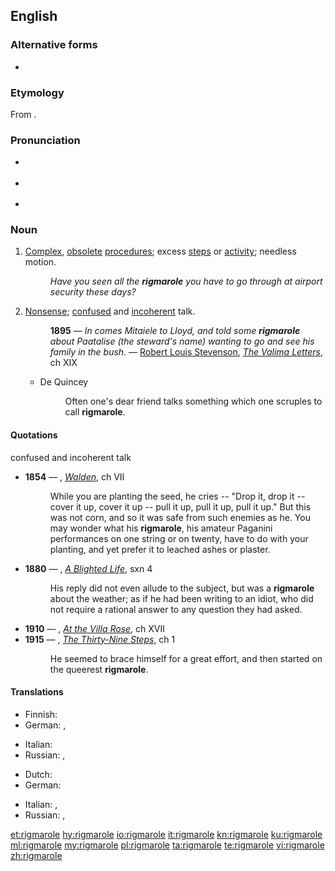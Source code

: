 ==English==
{{was wotd|2007|January|6}}

===Alternative forms===
* {{l|en|rigamarole}}

===Etymology===
From {{m|en|ragman roll||long list; catalogue}}.

===Pronunciation===
* {{a|RP}} {{IPA|/ˈrɪɡmərəʊl/|lang=en}}
* {{a|US}} {{IPA|/ˈrɪɡməroʊl/|lang=en}}
* {{audio|en-us-rigmarole.ogg|Audio (US)|lang=en}}

===Noun===
{{en-noun|~}}

# [[complex|Complex]], [[obsolete]] [[procedure]]s; excess [[steps]] or [[activity]]; needless motion.
#: ''Have you seen all the '''rigmarole''' you have to go through at airport security these days?''
# [[nonsense|Nonsense]]; [[confused]] and [[incoherent]] talk.
#: '''1895''' — ''In comes Mitaiele to Lloyd, and told some '''rigmarole''' about Paatalise (the steward's name) wanting to go and see his family in the bush.'' — [[w:Robert Luis Stevenson|Robert Louis Stevenson]], ''[[s:The Valima Letters|The Valima Letters]]'', ch XIX
#* De Quincey
#*: Often one's dear friend talks something which one scruples to call '''rigmarole'''.

====Quotations====
; confused and incoherent talk
* '''1854''' — {{w|Henry David Thoreau}}, ''[[s:Walden|Walden]]'', ch VII
*: While you are planting the seed, he cries -- "Drop it, drop it -- cover it up, cover it up -- pull it up, pull it up, pull it up." But this was not corn, and so it was safe from such enemies as he. You may wonder what his '''rigmarole''', his amateur Paganini performances on one string or on twenty, have to do with your planting, and yet prefer it to leached ashes or plaster.
* '''1880''' — {{w|Rosina Bulwer Lytton}}, ''[[s:A Blighted Life|A Blighted Life]]'', sxn 4
*: His reply did not even allude to the subject, but was a '''rigmarole''' about the weather; as if he had been writing to an idiot, who did not require a rational answer to any question they had asked.
* '''1910''' — {{w|A. E. W. Mason}}, ''[[s:At the Villa Rose|At the Villa Rose]]'', ch XVII
* '''1915''' — {{w|John Buchan}}, ''[[s:The Thirty-Nine Steps|The Thirty-Nine Steps]]'', ch 1
*: He seemed to brace himself for a great effort, and then started on the queerest '''rigmarole'''.

====Translations====
{{trans-top|complex obsolete procedure}}
* Finnish: {{t|fi|ruljanssi}}
* German: {{t+|de|Theater|n}}, {{t+|de|Zirkus|m}}
{{trans-mid}}
* Italian: {{t+|it|trafila|f}}
* Russian: {{t+|ru|каните́ль|f}}, {{t+|ru|волоки́та|f}}
{{trans-bottom}}

{{trans-top|nonsense talk}}
* Dutch: {{t+|nl|gezwets}}
* German: {{t+|de|Geschwätz|n}}
{{trans-mid}}
* Italian: {{t|it|tiritera|f}}, {{t+|it|sproloquio|m}}
* Russian: {{t+|ru|вздор|m}}, {{t+|ru|брехня́|f}}
{{trans-bottom}}

[[et:rigmarole]]
[[hy:rigmarole]]
[[io:rigmarole]]
[[it:rigmarole]]
[[kn:rigmarole]]
[[ku:rigmarole]]
[[ml:rigmarole]]
[[my:rigmarole]]
[[pl:rigmarole]]
[[ta:rigmarole]]
[[te:rigmarole]]
[[vi:rigmarole]]
[[zh:rigmarole]]